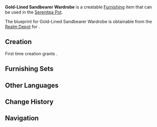 {{Furnishing Infobox
|id             = 361106
|image          = Item Gold-Lined Sandbearer Wardrobe.png
|category       = Large Furnishing
|subcategory    = Cabinet
|rarity         = 3
|adeptal_energy = 60
|load           = 85
|reduced_load   = 64
|description    = A Liyue-style wardrobe built from the wood of the Sandbearer tree. It has been divided into ten sections, each of which plays host to very specific articles of clothing.<br />Some people in Liyue are huge sticklers for tradition, something that shows up in their daily lives. The prosperity of the entire [[Liyue Harbor|harbor]] is inseparable from the rigorous fulfillment of such unwritten contracts.
|blueprint      = [[Realm Depot]]
}}
'''Gold-Lined Sandbearer Wardrobe''' is a creatable [[Furnishing]] item that can be used in the [[Serenitea Pot]].

The blueprint for Gold-Lined Sandbearer Wardrobe is obtainable from the [[Realm Depot]] for {{Item|Realm Currency|24|x=160}}.

==Creation==
First time creation grants {{Item|Trust|24|x=60}}.
{{Recipe
|type = Creation
|time = 14h
|Sandbearer Wood = 12
|Blue Dye = 3
|Red Dye = 3
|sort = Sandbearer Wood,Blue Dye,Red Dye
}}

==Furnishing Sets==
{{Craft Usage}}

==Other Languages==
{{Other Languages
|default_hidden = 1
|en      = Gold-Lined Sandbearer Wardrobe
|zhs     = 却砂木金纹衣柜
|zhs_rm  = Quèshāmù Jīnwén Yīguì
|zht     = 卻砂木金紋衣櫃
|zht_rm  = Quèshāmù Jīnwén Yīguì
|ja      = 却砂の衣装棚
|ja_rm   = Kyakuza no Ishoudana{{Assumed}}
|ko      = 각사나무 금박 무늬 옷장
|ko_rm   = 
|es      = Ropero de avellano con motivos dorados
|fr      = Garde-robe en bois d'haréna à caisson doré
|ru      = Шкаф из песчаного дерева с золотым узором
|th      = ตู้เสื้อผ้าไม้เนื้อทรายลายสีทอง
|th_rm   = 
|vi      = Tủ Áo Vân Vàng Gỗ Khước Sa
|de      = Goldgefütterter Garderobenschrank aus Dürrsandholz
|id      = Lemari Baju Motif Emas Kayu Sandbearer
|pt      = Guarda-roupa de Madeira de Areia com Detalhes Dourados
}}

==Change History==
{{Change History|1.5}}

==Navigation==
{{Furnishing Navbox/Interior|Large Furnishing}}